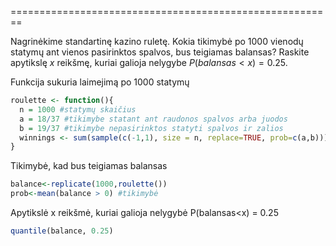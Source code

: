 
========================================================

Nagrinėkime standartinę kazino ruletę. Kokia tikimybė po $1000$ vienodų statymų ant vienos pasirinktos spalvos, bus teigiamas balansas? Raskite apytikslę $x$ reikšmę, kuriai galioja nelygybe $P(balansas<x) = 0.25$.

Funkcija sukuria laimejimą po 1000 statymų

```{r}
roulette <- function(){
  n = 1000 #statymų skaičius
  a = 18/37 #tikimybe statant ant raudonos spalvos arba juodos
  b = 19/37 #tikimybe nepasirinktos statyti spalvos ir zalios
  winnings <- sum(sample(c(-1,1), size = n, replace=TRUE, prob=c(a,b)))
}
```

Tikimybė, kad bus teigiamas balansas

```{r}
balance<-replicate(1000,roulette())
prob<-mean(balance > 0) #tikimybė
```

Apytikslė x reikšmė, kuriai galioja nelygybė P(balansas<x) = 0.25
```{r}
quantile(balance, 0.25)
```

